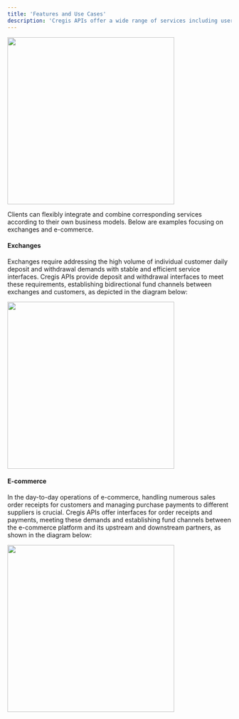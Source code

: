 ```yaml
---
title: 'Features and Use Cases'
description: 'Cregis APIs offer a wide range of services including user deposits for various encrypted digital assets, order receipts, enterprise withdrawals (payments), and associated inquiries and notifications.'
---
```


<img src="/images/overview03.png" alt="" width="375"/>

Clients can flexibly integrate and combine corresponding services according to their own business models. Below are examples focusing on exchanges and e-commerce.

#### Exchanges

Exchanges require addressing the high volume of individual customer daily deposit and withdrawal demands with stable and efficient service interfaces. Cregis APIs provide deposit and withdrawal interfaces to meet these requirements, establishing bidirectional fund channels between exchanges and customers, as depicted in the diagram below:

<img src="/images/overview04.png" alt="" width="375"/>

#### E-commerce 

In the day-to-day operations of e-commerce, handling numerous sales order receipts for customers and managing purchase payments to different suppliers is crucial. Cregis APIs offer interfaces for order receipts and payments, meeting these demands and establishing fund channels between the e-commerce platform and its upstream and downstream partners, as shown in the diagram below:

<img src="/images/overview05.png" alt="" width="375"/>

